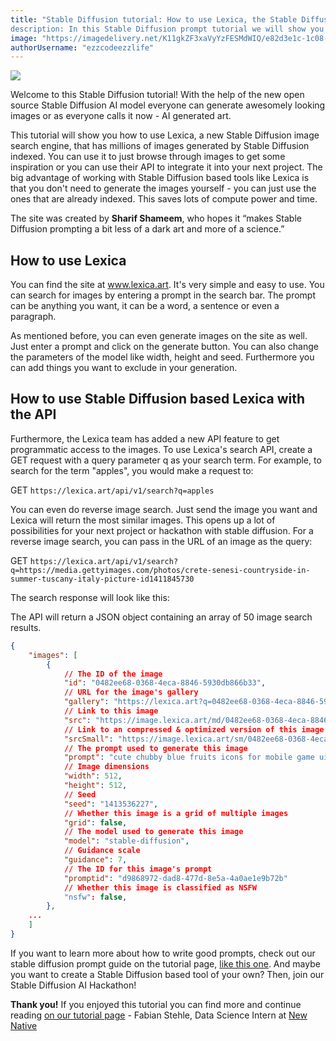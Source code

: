 ```yaml
---
title: "Stable Diffusion tutorial: How to use Lexica, the Stable Diffusion AI art image search engine
description: In this Stable Diffusion prompt tutorial we will show you how to use Stable Diffusion and how you can use their API for your next project."
image: "https://imagedelivery.net/K11gkZF3xaVyYzFESMdWIQ/e82d3e1c-1c08-4e07-4d22-5b3a37841b00/full"
authorUsername: "ezzcodeezzlife"
---
```


<Img src="https://storage.googleapis.com/lablab-static-eu/images/tutorials/kermit.JPG" />

Welcome to this Stable Diffusion tutorial! With the help of the new open source Stable Diffusion AI model everyone can generate awesomely looking images or as everyone calls it now - AI generated art.

This tutorial will show you how to use Lexica, a new Stable Diffusion image search engine, that has millions of images generated by Stable Diffusion indexed. You can use it to just browse through images to get some inspiration or you can use their API to integrate it into your next project. The big advantage of working with Stable Diffusion based tools like Lexica is that you don't need to generate the images yourself - you can just use the ones that are already indexed. This saves lots of compute power and time.

The site was created by **Sharif Shameem**, who hopes it “makes Stable Diffusion prompting a bit less of a dark art and more of a science.”

## How to use Lexica

You can find the site at www.lexica.art. It's very simple and easy to use. You can search for images by entering a prompt in the search bar. The prompt can be anything you want, it can be a word, a sentence or even a paragraph.

As mentioned before, you can even generate images on the site as well. Just enter a prompt and click on the generate button. You can also change the parameters of the model like width, height and seed. Furthermore you can add things you want to exclude in your generation.

## How to use Stable Diffusion based Lexica with the API

Furthermore, the Lexica team has added a new API feature to get programmatic access to the images. To use Lexica's search API, create a GET request with a query parameter q as your search term. For example, to search for the term "apples", you would make a request to:

GET `https://lexica.art/api/v1/search?q=apples`

You can even do reverse image search. Just send the image you want and Lexica will return the most similar images. This opens up a lot of possibilities for your next project or hackathon with stable diffusion. For a reverse image search, you can pass in the URL of an image as the query:

GET `https://lexica.art/api/v1/search?q=https://media.gettyimages.com/photos/crete-senesi-countryside-in-summer-tuscany-italy-picture-id1411845730`

The search response will look like this: 

The API will return a JSON object containing an array of 50 image search results.

```json
{
    "images": [
        {
            // The ID of the image
            "id": "0482ee68-0368-4eca-8846-5930db866b33",
            // URL for the image's gallery
            "gallery": "https://lexica.art?q=0482ee68-0368-4eca-8846-5930db866b33",
            // Link to this image
            "src": "https://image.lexica.art/md/0482ee68-0368-4eca-8846-5930db866b33",
            // Link to an compressed & optimized version of this image
            "srcSmall": "https://image.lexica.art/sm/0482ee68-0368-4eca-8846-5930db866b33",
            // The prompt used to generate this image
            "prompt": "cute chubby blue fruits icons for mobile game ui ",
            // Image dimensions
            "width": 512,
            "height": 512,
            // Seed
            "seed": "1413536227",
            // Whether this image is a grid of multiple images
            "grid": false,
            // The model used to generate this image
            "model": "stable-diffusion",
            // Guidance scale
            "guidance": 7,
            // The ID for this image's prompt
            "promptid": "d9868972-dad8-477d-8e5a-4a0ae1e9b72b"
            // Whether this image is classified as NSFW
            "nsfw": false,
        },
    ...
    ]
}
```

If you want to learn more about how to write good prompts, check out our stable diffusion prompt guide on the tutorial page, [like this one](https://lablab.ai/t/stable-diffusion-prompt-engineering). And maybe you want to create a Stable Diffusion based tool of your own? Then, join our Stable Diffusion AI Hackathon!

**Thank you!** 
If you enjoyed this tutorial you can find more and continue reading [on our tutorial page](https://lablab.ai/t/) - Fabian Stehle, Data Science Intern at [New Native](https://newnative.ai/)
